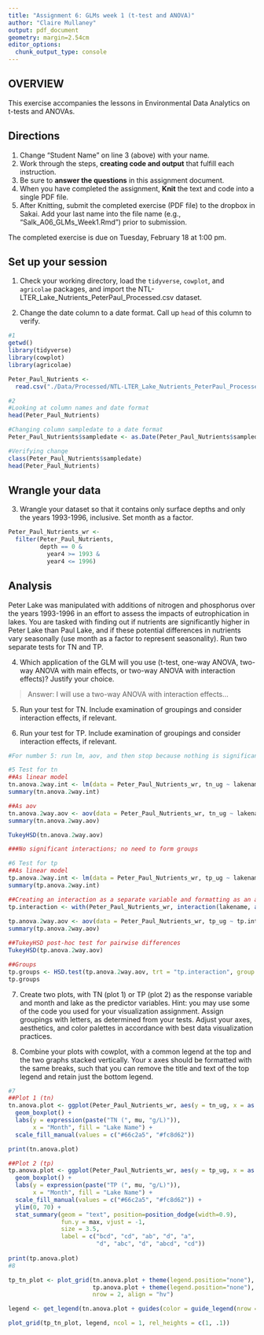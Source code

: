 ```yaml
---
title: "Assignment 6: GLMs week 1 (t-test and ANOVA)"
author: "Claire Mullaney"
output: pdf_document
geometry: margin=2.54cm
editor_options: 
  chunk_output_type: console
---
```


## OVERVIEW

This exercise accompanies the lessons in Environmental Data Analytics on t-tests and ANOVAs. 

## Directions
1. Change "Student Name" on line 3 (above) with your name.
3. Work through the steps, **creating code and output** that fulfill each instruction.
4. Be sure to **answer the questions** in this assignment document.
6. When you have completed the assignment, **Knit** the text and code into a single PDF file.
8. After Knitting, submit the completed exercise (PDF file) to the dropbox in Sakai. Add your last name into the file name (e.g., "Salk_A06_GLMs_Week1.Rmd") prior to submission.

The completed exercise is due on Tuesday, February 18 at 1:00 pm.

## Set up your session

1. Check your working directory, load the `tidyverse`, `cowplot`, and `agricolae` packages, and import the NTL-LTER_Lake_Nutrients_PeterPaul_Processed.csv dataset. 

2. Change the date column to a date format. Call up `head` of this column to verify.


```r
#1
getwd()
library(tidyverse)
library(cowplot)
library(agricolae)

Peter_Paul_Nutrients <- 
  read.csv("./Data/Processed/NTL-LTER_Lake_Nutrients_PeterPaul_Processed.csv")

#2
#Looking at column names and date format
head(Peter_Paul_Nutrients)

#Changing column sampledate to a date format
Peter_Paul_Nutrients$sampledate <- as.Date(Peter_Paul_Nutrients$sampledate, format = "%Y-%m-%d")

#Verifying change
class(Peter_Paul_Nutrients$sampledate)
head(Peter_Paul_Nutrients)

```


## Wrangle your data

3. Wrangle your dataset so that it contains only surface depths and only the years 1993-1996, inclusive. Set month as a factor.
```r
Peter_Paul_Nutrients_wr <- 
  filter(Peter_Paul_Nutrients, 
         depth == 0 & 
           year4 >= 1993 & 
           year4 <= 1996)
```

## Analysis

Peter Lake was manipulated with additions of nitrogen and phosphorus over the years 1993-1996 in an effort to assess the impacts of eutrophication in lakes. You are tasked with finding out if nutrients are significantly higher in Peter Lake than Paul Lake, and if these potential differences in nutrients vary seasonally (use month as a factor to represent seasonality). Run two separate tests for TN and TP.

4. Which application of the GLM will you use (t-test, one-way ANOVA, two-way ANOVA with main effects, or two-way ANOVA with interaction effects)? Justify your choice.

> Answer: I will use a two-way ANOVA with interaction effects...

5. Run your test for TN. Include examination of groupings and consider interaction effects, if relevant.

6. Run your test for TP. Include examination of groupings and consider interaction effects, if relevant.

```r
#For number 5: run lm, aov, and then stop because nothing is significant. We chose to do a 2-way anova with interactions, so we have to stop after that without any post-hoc tests.

#5 Test for tn
##As linear model
tn.anova.2way.int <- lm(data = Peter_Paul_Nutrients_wr, tn_ug ~ lakename * as.factor(month))
summary(tn.anova.2way.int)

##As aov
tn.anova.2way.aov <- aov(data = Peter_Paul_Nutrients_wr, tn_ug ~ lakename * as.factor(month))
summary(tn.anova.2way.aov)

TukeyHSD(tn.anova.2way.aov)

###No significant interactions; no need to form groups

#6 Test for tp
##As linear model
tp.anova.2way.int <- lm(data = Peter_Paul_Nutrients_wr, tp_ug ~ lakename * as.factor(month))
summary(tp.anova.2way.int)

##Creating an interaction as a separate variable and formatting as an aov
tp.interaction <- with(Peter_Paul_Nutrients_wr, interaction(lakename, as.factor(month)))
                       
tp.anova.2way.aov <- aov(data = Peter_Paul_Nutrients_wr, tp_ug ~ tp.interaction)
summary(tp.anova.2way.aov)

##TukeyHSD post-hoc test for pairwise differences
TukeyHSD(tp.anova.2way.aov)

##Groups
tp.groups <- HSD.test(tp.anova.2way.aov, trt = "tp.interaction", group = TRUE)
tp.groups
```

7. Create two plots, with TN (plot 1) or TP (plot 2) as the response variable and month and lake as the predictor variables. Hint: you may use some of the code you used for your visualization assignment. Assign groupings with letters, as determined from your tests. Adjust your axes, aesthetics, and color palettes in accordance with best data visualization practices.

8. Combine your plots with cowplot, with a common legend at the top and the two graphs stacked vertically. Your x axes should be formatted with the same breaks, such that you can remove the title and text of the top legend and retain just the bottom legend. 

```r
#7
##Plot 1 (tn)
tn.anova.plot <- ggplot(Peter_Paul_Nutrients_wr, aes(y = tn_ug, x = as.factor(month), fill = lakename)) +
  geom_boxplot() + 
  labs(y = expression(paste("TN (", mu, "g/L)")), 
       x = "Month", fill = "Lake Name") +
  scale_fill_manual(values = c("#66c2a5", "#fc8d62"))

print(tn.anova.plot)

##Plot 2 (tp)
tp.anova.plot <- ggplot(Peter_Paul_Nutrients_wr, aes(y = tp_ug, x = as.factor(month), fill = lakename)) +
  geom_boxplot() + 
  labs(y = expression(paste("TP (", mu, "g/L)")), 
       x = "Month", fill = "Lake Name") +
  scale_fill_manual(values = c("#66c2a5", "#fc8d62")) +
  ylim(0, 70) +
  stat_summary(geom = "text", position=position_dodge(width=0.9), 
               fun.y = max, vjust = -1, 
               size = 3.5,
               label = c("bcd", "cd", "ab", "d", "a", 
                         "d", "abc", "d", "abcd", "cd"))
  
print(tp.anova.plot)
#8

tp_tn_plot <- plot_grid(tn.anova.plot + theme(legend.position="none"),
                        tp.anova.plot + theme(legend.position="none"), 
                        nrow = 2, align = "hv")

legend <- get_legend(tn.anova.plot + guides(color = guide_legend(nrow = 1)) + theme(legend.position = "bottom"))

plot_grid(tp_tn_plot, legend, ncol = 1, rel_heights = c(1, .1))

```




